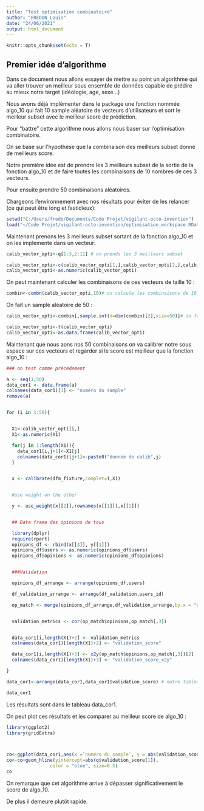 ```yaml
---
title: "Test optimisation combinatoire"
author: "FREDON Louis"
date: "24/06/2021"
output: html_document
---
```


```r
knitr::opts_chunk$set(echo = T)
```

## Premier idée d'algorithme

Dans ce document nous allons essayer de mettre au point un algorithme qui va aller trouver un meilleur sous ensemble de données capable de prédire au mieux notre target (idéologie, age, sexe ..)

Nous avons déjà implémenter dans le package une fonction nommée algo_10 qui fait 10 sample aléatoire de vecteurs d'utilisateurs et sort le meilleur subset avec le meilleur score de prédiction.

Pour "battre" cette algorithme nous allons nous baser sur l'optimisation combinatoire.

On se base sur l'hypothèse que la combinaison des meilleurs subset donne de meilleurs score.

Notre première idée est de prendre les 3 meilleurs subset de la sortie de la fonction algo_10 et de faire toutes les combinaisons de 10 nombres de ces 3 vecteurs.

Pour ensuite prendre 50 combinaisons aléatoires.

Chargeons l'environnement avec nos résultats pour éviter de les relancer (ce qui peut être long et fastidieux):

```r
setwd("C:/Users/fredo/Documents/Code Projet/vigilant-octo-invention")
load("~/Code Projet/vigilant-octo-invention/optimisation_workspace.RData")

```

Maintenant prenons les 3 meilleurs subset sortant de la fonction algo_10 et on les implemente dans un vecteur:

```r
calib_vector_opti<-q[1:3,2:11] # on prends les 3 meilleurs subset

calib_vector_opti<-c(calib_vector_opti[1,],calib_vector_opti[2,],calib_vector_opti[3,])# on les vectorise
calib_vector_opti<-as.numeric(calib_vector_opti)
```


On peut maintenant calculer les combinaisons de ces vecteurs de taille 10 :

```r
combin<-combn(calib_vector_opti,10)# on calcule les combinaisons de 10 nombres
```
 
On fait un sample aléatoire de 50 :

```r

calib_vector_opti<-combin[,sample.int(n=dim(combin)[2],size=50)]# on fait un sample de 50 aléatoires

calib_vector_opti<-t(calib_vector_opti)
calib_vector_opti<-as.data.frame(calib_vector_opti)

```

Maintenant que nous aons nos 50 combinaisons on va calibrer notre sous espace sur ces vecteurs et regarder si le score est meilleur que la fonction algo_10 :

```r
### on test comme précédement

a <- seq(1,50)
data_cor1 <- data.frame(a)
colnames(data_cor1)[1] <- "numéro du sample"
remove(a)


for (i in 1:50){


  X1<-calib_vector_opti[i,]
  X1<-as.numeric(X1)

  for(j in 1:length(X1)){
    data_cor1[i,j+1]<-X1[j]
    colnames(data_cor1)[j+1]<-paste0("donnée de calib",j)
  }


  x <- calibrate(dfm_fixture,complet=T,X1)


  #use weight on the other

  y <- use_weight(x[[2]],rownames(x[[1]]),x[[1]])


  ## Data frame des opinions de tous

  library(dplyr)
  require(rpart)
  opinions_df <- rbind(x[[3]], y[[1]])
  opinions_df$users <- as.numeric(opinions_df$users)
  opinions_df$opinions <- as.numeric(opinions_df$opinions)


  ###Validation

  opinions_df_arrange <- arrange(opinions_df,users)

  df_validation_arrange <- arrange(df_validation,users_id)

  op_match <- merge(opinions_df_arrange,df_validation_arrange,by.x = "users",by.y = "users_id")


  validation_metrics <- cor(op_match$opinions,op_match[,3])


  data_cor1[i,length(X1)+2] <- validation_metrics
  colnames(data_cor1)[length(X1)+2] <- "validation_score"

  data_cor1[i,length(X1)+3] <- x2y(op_match$opinions,op_match[,3])[2]
  colnames(data_cor1)[length(X1)+3] <- "validation_score_x2y"

}

data_cor1<-arrange(data_cor1,data_cor1$validation_score) # notre tableau des scores de ces 50 vecteurs
```

```r
data_cor1
```

Les résultats sont dans le tableau data_cor1. 

On peut plot ces résultats et les comparer au meilleur score de algo_10 :

```r
library(ggplot2)
library(gridExtra)



co<-ggplot(data_cor1,aes(x =`numéro du sample`, y = abs(validation_score))) +geom_line()+geom_point()
co<-co+geom_hline(yintercept=abs(q$validation_score[1]), 
                color = "blue", size=0.5)
co

```

On remarque que cet algorithme arrive à dépasser significativement le score de algo_10.

De plus il demeure plutôt rapide.













